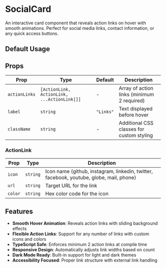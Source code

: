 

# SocialCard

An interactive card component that reveals action links on hover with smooth animations. Perfect for social media links, contact information, or any quick access buttons.

<InstallTabs components="SocialCard" />

## Default Usage

<DefaultSocialCardExample />

## Props

| Prop          | Type                                        | Default   | Description                                |
| ------------- | ------------------------------------------- | --------- | ------------------------------------------ |
| `actionLinks` | `[ActionLink, ActionLink, ...ActionLink[]]` | -         | Array of action links (minimum 2 required) |
| `label`       | `string`                                    | `"Links"` | Text displayed before hover                |
| `className`   | `string`                                    | -         | Additional CSS classes for custom styling  |

### ActionLink

| Prop    | Type     | Description                                                                             |
| ------- | -------- | --------------------------------------------------------------------------------------- |
| `icon`  | `string` | Icon name (github, instagram, linkedin, twitter, facebook, youtube, globe, mail, phone) |
| `url`   | `string` | Target URL for the link                                                                 |
| `color` | `string` | Hex color code for the icon                                                             |

## Features

- **Smooth Hover Animation**: Reveals action links with sliding background effects
- **Flexible Action Links**: Support for any number of links with custom icons and colors
- **TypeScript Safe**: Enforces minimum 2 action links at compile time
- **Responsive Design**: Automatically adjusts link widths based on count
- **Dark Mode Ready**: Built-in support for light and dark themes
- **Accessibility Focused**: Proper link structure with external link handling
